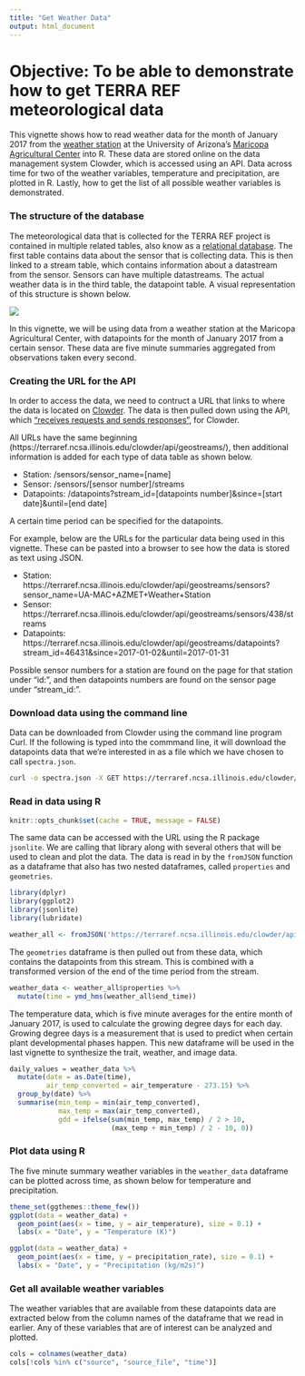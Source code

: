 ```yaml
---
title: "Get Weather Data"
output: html_document
---
```


# Objective: To be able to demonstrate how to get TERRA REF meteorological data

This vignette shows how to read weather data for the month of January 2017 from 
the [weather station](https://cals-mac.arizona.edu/weather-station) at the 
University of Arizona's [Maricopa Agricultural Center](http://cals-mac.arizona.edu/) 
into R. These data are stored online on the data management system Clowder, 
which is accessed using an API. Data across time for two of the weather 
variables, temperature and precipitation, are plotted in R. Lastly, how to get 
the list of all possible weather variables is demonstrated. 

### The structure of the database

The meteorological data that is collected for the TERRA REF project is contained in multiple related tables, also know as a [relational database](https://datacarpentry.org/sql-socialsci/01-relational-database/index.html). The first table contains data about the sensor that is collecting data. This is then linked to a stream table, which contains information about a datastream from the sensor. Sensors can have multiple datastreams. The actual weather data is in the third table, the datapoint table. A visual representation of this structure is shown below. 

![](https://cloud.githubusercontent.com/assets/9286213/16991300/b2f2b09a-4e60-11e6-96b7-8b63c3d1f995.jpg)

In this vignette, we will be using data from a weather station at the Maricopa Agricultural Center, with datapoints for the month of January 2017 from a certain sensor. These data are five minute summaries aggregated from observations taken every second. 


### Creating the URL for the API

In order to access the data, we need to contruct a URL that links to where the data is located on [Clowder](https://clowder.ncsa.illinois.edu/). The data is then pulled down using the API, which ["receives requests and sends responses"](https://medium.freecodecamp.org/what-is-an-api-in-english-please-b880a3214a82), for Clowder. 

All URLs have the same beginning (https://terraref.ncsa.illinois.edu/clowder/api/geostreams/), 
then additional information is added for each type of data table as shown below. 

* Station: /sensors/sensor_name=[name]
* Sensor: /sensors/[sensor number]/streams
* Datapoints: /datapoints?stream_id=[datapoints number]&since=[start date]&until=[end date]

A certain time period can be specified for the datapoints. 

For example, below are the URLs for the particular data being used in this vignette. These can be pasted into a browser to see how the data is stored as text using JSON. 

* Station: https://terraref.ncsa.illinois.edu/clowder/api/geostreams/sensors?sensor_name=UA-MAC+AZMET+Weather+Station
* Sensor: https://terraref.ncsa.illinois.edu/clowder/api/geostreams/sensors/438/streams
* Datapoints: https://terraref.ncsa.illinois.edu/clowder/api/geostreams/datapoints?stream_id=46431&since=2017-01-02&until=2017-01-31

Possible sensor numbers for a station are found on the page for that station under
"id:", and then datapoints numbers are found on the sensor page under "stream_id:". 

### Download data using the command line

Data can be downloaded from Clowder using the command line program Curl. If the following is typed into the commmand line, it will download the datapoints data that we're interested in as a file which we have chosen to call `spectra.json`. 

```sh
curl -o spectra.json -X GET https://terraref.ncsa.illinois.edu/clowder/api/geostreams/datapoints?stream_id=46431&since=2017-01-02&until=2017-01-31
```

### Read in data using R

```r
knitr::opts_chunk$set(cache = TRUE, message = FALSE)
```

The same data can be accessed with the URL using the R package `jsonlite`. We are calling that library along with several others that will be used to clean and plot the data. The data is read in by the `fromJSON` function as a dataframe that also has two nested dataframes, called `properties` and `geometries`. 

```r
library(dplyr)
library(ggplot2)
library(jsonlite)
library(lubridate)

weather_all <- fromJSON('https://terraref.ncsa.illinois.edu/clowder/api/geostreams/datapoints?stream_id=46431&since=2017-01-02&until=2017-01-31', flatten = FALSE)
```

The `geometries` dataframe is then pulled out from these data, which contains
the datapoints from this stream. This is combined with a transformed version of the
end of the time period from the stream. 

```r
weather_data <- weather_all$properties %>% 
  mutate(time = ymd_hms(weather_all$end_time))
```

The temperature data, which is five minute averages for the entire month of January 2017, is used to calculate the growing degree days for each day. Growing degree days is a measurement that is used to predict when certain plant developmental phases happen. This new dataframe will be used in the last vignette to synthesize the trait, weather, and image data. 

```r
daily_values = weather_data %>% 
  mutate(date = as.Date(time), 
         air_temp_converted = air_temperature - 273.15) %>% 
  group_by(date) %>% 
  summarise(min_temp = min(air_temp_converted), 
            max_temp = max(air_temp_converted), 
            gdd = ifelse(sum(min_temp, max_temp) / 2 > 10, 
                         (max_temp + min_temp) / 2 - 10, 0))
```

### Plot data using R

The five minute summary weather variables in the `weather_data` dataframe can be plotted across time, as shown below for temperature and precipitation. 

```r
theme_set(ggthemes::theme_few())
ggplot(data = weather_data) +
  geom_point(aes(x = time, y = air_temperature), size = 0.1) +
  labs(x = "Date", y = "Temperature (K)")
```

```r
ggplot(data = weather_data) +
  geom_point(aes(x = time, y = precipitation_rate), size = 0.1) +
  labs(x = "Date", y = "Precipitation (kg/m2s)")
```

### Get all available weather variables

The weather variables that are available from these datapoints data are extracted below from the column names of the dataframe that we read in earlier. Any of these variables that are of interest can be analyzed and plotted. 

```r
cols = colnames(weather_data)
cols[!cols %in% c("source", "source_file", "time")]
```

